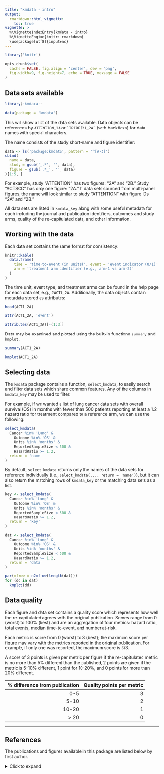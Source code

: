 ```yaml
---
title: "kmdata - intro"
output:
  rmarkdown::html_vignette:
    toc: true
vignette: >
  %\VignetteIndexEntry{kmdata - intro}
  %\VignetteEngine{knitr::rmarkdown}
  \usepackage[utf8]{inputenc}
---
```


```r
library('knitr')

opts_chunk$set(
  cache = FALSE, fig.align = 'center', dev = 'png',
  fig.width=9, fig.height=7, echo = TRUE, message = FALSE
)
```

## Data sets available

```r
library('kmdata')

data(package = 'kmdata')
```

This will show a list of the data sets available. Data objects can be
references by `ATTENTION_2A` or `` `TRIBE(2)_2A` `` (with backticks) for data
names with special characters.

The name consists of the study short-name and figure identifier:

```r
data <- ls('package:kmdata', pattern = '^[A-Z]')
cbind(
  name = data,
  study = gsub('_.*', '', data),
  figure = gsub('.*_', '', data)
)[1:5, ]
```

For example, study "ATTENTION" has two figures: "2A" and "2B." Study "ACTSCC"
has only one figure: "2A." If data sets sourced from multi-panel figures, the
name will look similar to study "ATTENTION" with figure IDs "2A" and "2B."

All data sets are listed in `kmdata_key` along with some useful metadata for
each including the journal and publication identifiers, outcomes and study
arms, quality of the re-capitulated data, and other information.

## Working with the data

Each data set contains the same format for consistency:

```r
knitr::kable(
  data.frame(
    time = 'time-to-event (in units)', event = 'event indicator (0/1)',
    arm = 'treatment arm identifier (e.g., arm-1 vs arm-2)'
  )
)
```

The time unit, event type, and treatment arms can be found in the help page
for each data set, e.g., `?ACT1_2A`. Additionally, the data objects contain
metadata stored as attributes:

```r
head(ACT1_2A)

attr(ACT1_2A, 'event')

attributes(ACT1_2A)[-(1:3)]
```

Data may be examined and plotted using the built-in functions `summary` and
`kmplot`.

```r
summary(ACT1_2A)

kmplot(ACT1_2A)
```

## Selecting data

The `kmdata` package contains a function, `select_kmdata`, to easily search
and filter data sets which share common features. Any of the columns in
`kmdata_key` may be used to filter.

For example, if we wanted a list of lung cancer data sets with overall
survival (OS) in months with fewer than 500 patients reporting at least a
1.2 hazard ratio for treatment compared to a reference arm, we can use the
following:

```r
select_kmdata(
  Cancer %in% 'Lung' &
    Outcome %in% 'OS' &
    Units %in% 'months' &
    ReportedSampleSize < 500 &
    HazardRatio >= 1.2,
  return = 'name'
)
```

By default, `select_kmdata` returns only the names of the data sets for
reference individually (i.e., `select_kmdata(..., return = 'name')`), but
it can also return the matching rows of `kmdata_key` or the matching data
sets as a list.

```r
key <- select_kmdata(
  Cancer %in% 'Lung' &
    Outcome %in% 'OS' &
    Units %in% 'months' &
    ReportedSampleSize < 500 &
    HazardRatio >= 1.2,
  return = 'key'
)

dat <- select_kmdata(
  Cancer %in% 'Lung' &
    Outcome %in% 'OS' &
    Units %in% 'months' &
    ReportedSampleSize < 500 &
    HazardRatio >= 1.2,
  return = 'data'
)

par(mfrow = n2mfrow(length(dat)))
for (dd in dat)
  kmplot(dd)
```

## Data quality

Each figure and data set contains a quality score which represents how well
the re-capitulated agrees with the original publication. Scores range from
0 (worst) to 100% (best) and are an aggregation of four metrics: hazard ratio,
total events, median time-to-event, and number at-risk.

Each metric is score from 0 (worst) to 3 (best); the maximum score per figure
may vary with the metrics reported in the original publication. For example,
if only one was reported, the maximum score is 3/3.

A score of 3 points is given per metric per figure if the re-capitulated
metric is no more than 5% different than the published, 2 points are given
if the metric is 5-10% different, 1 point for 10-20%, and 0 points for more
than 20% different.

|  % difference from publication |  Quality points per metric |
|-------------------------------:|---------------------------:|
|                            0-5 |                          3 |
|                           5-10 |                          2 |
|                          10-20 |                          1 |
|                        &gt; 20 |                          0 |

---

## References

The publications and figures available in this package are listed below by
first author.

<details>
<summary>Click to expand</summary>
```r
cit <- system.file('docs', 'Citations_final.xlsx', package = 'kmdata')
cit <- as.data.frame(readxl::read_excel(cit, skip = 1L))

cit <- within(cit, {
  Title    <- gsub('^.*?\\.\\s+|\\.\\s+[A-z ]+\\d{4};.*$', '', Reference)
  Author   <- gsub('^([^.]+\\.)|.', '\\1', Reference)
  PubData  <- gsub('([A-z ]+\\s+\\d{4};.*)\\.$|.', '\\1', Reference)
  Journal  <- gsub('(.*?)\\d{4};|.', '\\1', PubData)
  Year     <- gsub('(\\d{4});|.', '\\1', PubData)
  Location <- gsub('^.*?\\d{4};\\s*', '\\1', PubData)
})[, c('PMID', 'Author', 'Journal', 'Year', 'Title', 'Location')]
cit <- cit[order(cit$Author), ]
rownames(cit) <- NULL

knitr::kable(cit, format = 'markdown', caption = 'List of publications.')
```
</details>
